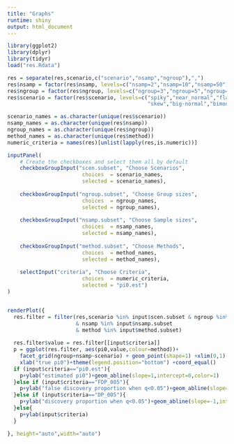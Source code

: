 ```yaml
---
title: "Graphs"
runtime: shiny
output: html_document
---
```


```r
library(ggplot2)
library(dplyr)
library(tidyr)
load("res.Rdata")

res = separate(res,scenario,c("scenario","nsamp","ngroup"),",")
res$nsamp = factor(res$nsamp, levels=c("nsamp=2","nsamp=10","nsamp=50"))
res$ngroup = factor(res$ngroup, levels=c("ngroup=3","ngroup=5","ngroup=10"))
res$scenario = factor(res$scenario, levels=c("spiky","near_normal","flat_top",
                                             "skew","big-normal","bimodal"))

scenario_names = as.character(unique(res$scenario))
nsamp_names = as.character(unique(res$nsamp))
ngroup_names = as.character(unique(res$ngroup))
method_names = as.character(unique(res$method))
numeric_criteria = names(res)[unlist(lapply(res,is.numeric))]

inputPanel(    
    # Create the checkboxes and select them all by default
    checkboxGroupInput("scen.subset", "Choose Scenarios", 
                        choices  = scenario_names,
                        selected = scenario_names),
    
    checkboxGroupInput("ngroup.subset", "Choose Group sizes", 
                        choices  = ngroup_names,
                        selected = ngroup_names),
    
    checkboxGroupInput("nsamp.subset", "Choose Sample sizes", 
                        choices  = nsamp_names,
                        selected = nsamp_names),
    
    checkboxGroupInput("method.subset", "Choose Methods", 
                        choices  = method_names,
                        selected = method_names),
    
    selectInput("criteria", "Choose Criteria", 
                        choices  = numeric_criteria,
                        selected = "pi0.est")
)


renderPlot({
  res.filter = filter(res,scenario %in% input$scen.subset & ngroup %in% input$ngroup.subset
                      & nsamp %in% input$nsamp.subset 
                      & method %in% input$method.subset)
  
  res.filter$value = res.filter[[input$criteria]]
  p = ggplot(res.filter, aes(pi0,value,colour=method))+
    facet_grid(ngroup+nsamp~scenario) + geom_point(shape=1) +xlim(0,1) +ylim(0,1) + 
    xlab("true pi0")+theme(legend.position="bottom") +coord_equal() 
  if (input$criteria=="pi0.est"){
    p+ylab("estimated pi0")+geom_abline(slope=1,intercept=0,color=1)
  }else if (input$criteria=="FDP_005"){
    p+ylab("false discovery proportion when q<0.05")+geom_abline(slope=0,intercept=0.05,color=1)
  }else if (input$criteria=="DP_005"){
    p+ylab("discovery proportion when q<0.05")+geom_abline(slope=-1,intercept=1,color=1)
  }else{
    p+ylab(input$criteria)
  }

}, height="auto",width="auto")
```

